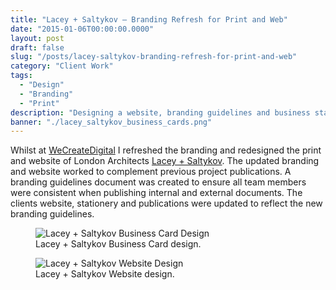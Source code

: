 ```yaml
---
title: "Lacey + Saltykov – Branding Refresh for Print and Web"
date: "2015-01-06T00:00:00.0000"
layout: post
draft: false
slug: "/posts/lacey-saltykov-branding-refresh-for-print-and-web"
category: "Client Work"
tags:
  - "Design"
  - "Branding"
  - "Print"
description: "Designing a website, branding guidelines and business stationery for the award-winning London architects, Lacey + Saltykov."
banner: "./lacey_saltykov_business_cards.png"
---
```


Whilst at [WeCreateDigital](https://wecreatedigital.co.uk/) I refreshed the branding and redesigned the print and website of London Architects [Lacey + Saltykov](http://laceysaltykov.com/). The updated branding and website worked to complement previous project publications. A branding guidelines document was created to ensure all team members were consistent when publishing internal and external documents. The clients website, stationery and publications were updated to reflect the new branding guidelines.

<figure>
  <img src="./lacey_saltykov_business_cards.png" alt="Lacey + Saltykov Business Card Design">
  <figcaption>
   Lacey + Saltykov Business Card design.
  </figcaption>
</figure>
<figure>
  <img src="./lacey_saltykov_website.png" alt="Lacey + Saltykov Website Design">
  <figcaption>
   Lacey + Saltykov Website design.
  </figcaption>
</figure>


